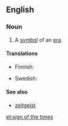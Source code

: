 ==English==

===Noun===
{{en-noun|head=[[sign]] of the [[times]]|signs of the times}}

# {{context|idiomatic|lang=en}} A [[symbol]] of an [[era]].

====Translations====
{{trans-top|symbol of an era}}
* Finnish: {{t-|fi|ajan merkki}}
{{trans-mid}}
* Swedish: {{t-|sv|tidstecken|n}}
{{trans-bottom}}

====See also====
* [[zeitgeist]]

[[et:sign of the times]]